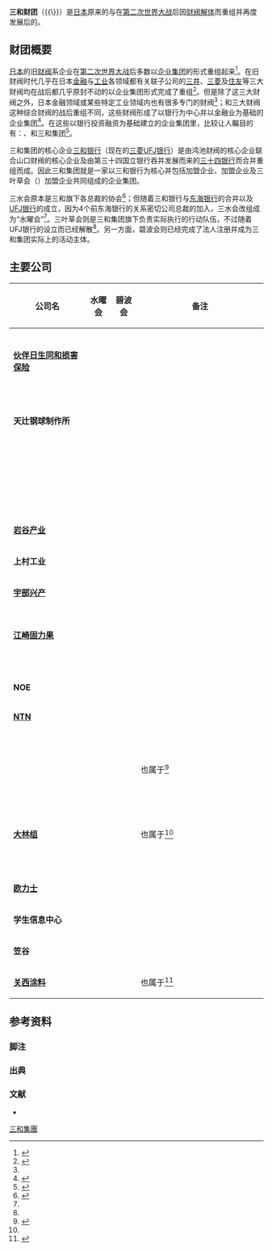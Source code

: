 {{NoteTA
|G1 = Toponym
|G2 = Organization
}}

'''三和财团'''（{{Lang-ja|三和グループ}}{{\}}{{Lang-en|Sanwa Group}}）是[[日本|日本]]原来的{{Link-ja|鸿池财阀|鴻池財閥}}与{{Link-ja|山口财阀|山口財閥}}在[[第二次世界大战|第二次世界大战]]后因[[财阀解体|财阀解体]]而重组并再度发展后的{{Link-ja|企业间组织|企業間組織}}。

== 财团概要 ==
[[日本|日本]]的旧[[日本財閥|财阀]]系企业在[[第二次世界大战|第二次世界大战]]后多数以[[企业集团|企业集团]]的形式重组起来<ref>{{harvnb|柴垣|1989|p=91}}</ref>。在旧财阀时代几乎在日本[[金融|金融]]与[[工业|工业]]各领域都有关联子公司的[[三井财阀|三井]]、[[三菱财阀|三菱]]及[[住友財閥|住友]]等三大财阀均在战后都几乎原封不动的以企业集团形式完成了重组{{efn|1=和战前的财阀组成形式不同，战后的企业集团并不采用金字塔型的[[康采恩|康采恩]]结构。}}<ref name="Kazuo93">{{harvnb|柴垣|1989|p=93}}</ref>。但是除了这三大财阀之外，日本金融领域或某些特定工业领域内也有很多专门的财阀<ref name="Kazuo93" />；和三大财阀这种综合财阀的战后重组不同，这些财阀形成了以银行为中心并以金融业为基础的企业集团<ref>{{harvnb|柴垣|1989|pp=93-94}}</ref>。在这些以银行投资融资为基础建立的企业集团里，比较让人瞩目的有：{{Link-ja|芙蓉集团|芙蓉グループ}}、{{Link-ja|第一劝银集团|第一勧銀グループ}}和三和集团<ref>{{harvnb|柴垣|1989|p=94}}</ref>。

三和集团的核心企业[[三和银行|三和银行]]（现在的[[三菱日聯銀行|三菱UFJ银行]]）是由鸿池财阀的核心企业{{Link-ja|鸿池银行|鴻池銀行}}联合山口财阀的核心企业{{Link-ja|山口银行 (大阪)|山口銀行 (大阪)|山口银行}}及由第三十四国立银行吞并发展而来的[[三十四银行|三十四银行]]而合并重组而成。因此三和集团就是一家以三和银行为核心并包括{{Link-ja|三水会|三水会}}加盟企业、{{Link-ja|碧波会|みどり会}}加盟企业及三叶草会（{{lang|ja|クローバー会}}）加盟企业共同组成的企业集团。

三水会原本是三和旗下各总裁的协会<ref name="Diamond56">{{cite magazine |title=三和 三菱の軍門に下った野武士 |date=2017-07-29|language=ja |magazine={{Link-ja|周刊钻石|週刊ダイヤモンド}} |pages=56-57 |location=[[东京|东京]] |publisher={{Link-ja|钻石社|ダイヤモンド社}} }}</ref>；但随着三和银行与[[东海银行|东海银行]]的合并以及[[UFJ银行|UFJ银行]]的成立，因为4个前东海银行的关系密切公司总裁的加入，三水会改组成为“水曜会”<ref name="Diamond56" />。三叶草会则是三和集团旗下负责实际执行的行动队伍，不过随着UFJ银行的设立而已经解散<ref name="Diamond56" />。另一方面，碧波会则已经完成了法人注册并成为三和集团实际上的活动主体。

== 主要公司 ==
{| class="wikitable" style="width:50%; text-align:left;"
|-
! width=30% | 公司名
! width=10% | 水曜会
! width=10% | 碧波会
! width=50% | 备注
|-
| '''{{Link-ja|艺术公司 (日本)|アートコーポレーション|艺术公司}}'''
| 
| {{ya}}
| 
|-
| '''[[伙伴日生同和损害保险|伙伴日生同和损害保险]]'''
| 
| {{ya}}
| 
|-
| '''{{Link-ja|朝日木技|朝日ウッドテック}}'''
| 
| {{ya}}
| 
|-
| '''{{Link-ja|As One (日本企业)|アズワン|As One}}'''
| 
| {{ya}}
| 
|-
| '''天辻钢球制作所'''
| 
| {{ya}}
| 
|-
| '''{{Link-ja|荒川化学工业|荒川化学工業}}'''
| 
| {{ya}}
| 
|-
| '''{{Link-ja|新家工业|新家工業}}'''
| 
| {{ya}}
| 
|-
| '''{{Link-ja|ECC综合教育机构|ECC総合教育機関|ECC}}'''
| 
| {{ya}}
| 
|-
| '''{{Link-ja|一富士餐饮服务|一冨士フードサービス}}'''
| 
| {{ya}}
| 
|-
| '''{{Link-ja|伊藤火腿米久控股|伊藤ハム米久ホールディングス}}'''
| {{ya}}
| 
| 
|-
| '''{{Link-ja|伊都锦|イトキン (企業)}}'''
| 
| {{ya}}
| 
|-
| '''{{Link-ja|岩崎通信机|岩崎通信機}}'''
| {{ya}}
| {{ya}}
| 
|-
| '''[[岩谷产业|岩谷产业]]'''
| {{ya}}
| {{ya}}
| 
|-
| '''上村工业'''
| 
| {{ya}}
| 
|-
| '''[[宇部兴产|宇部兴产]]'''
| {{ya}}
| {{ya}}
| 
|-
| '''{{Link-ja|爱思帝|エクセディ}}'''
| 
| {{ya}}
| 
|-
| '''[[江崎固力果|江崎固力果]]'''
| 
| {{ya}}
| 
|-
| '''{{Link-ja|SBS控股|SBSホールディングス}}'''
| 
| {{ya}}
| 
|-
| '''{{Link-ja|NSD (公司)|NSD (企業)|NSD}}'''
| 
| {{ya}}
| 
|-
| '''NOE'''
| 
| {{ya}}
| 
|-
| '''[[NTN|NTN]]'''
| {{ya}}
| {{ya}}
| 
|-
| '''{{Link-ja|OSJB控股|OSJBホールディングス}}'''
| 
| {{ya}}
| 
|-
| '''{{Link-ja|大藏屋住宅|オークラヤ住宅}}'''
| 
| {{ya}}
| 
|-
| '''{{Link-ja|大阪瓦斯|大阪ガス}}'''
| {{ya}}
| 
| 也属于{{Link-ja|大轮会|大輪会|大轮会集团}}<ref name="Dairinkai">{{cite web |title=大輪会とは |url=http://izumisano-kyuryo.jp/dairinkai/ |publisher=泉佐野丘陵緑地 |accessdate=2021-03-10 |archive-date=2016-11-04 |archive-url=https://web.archive.org/web/20161104162315/http://izumisano-kyuryo.jp/dairinkai/ }}</ref>
|-
| '''{{Link-ja|安托华汽配|オートバックスセブン}}'''
| 
| {{ya}}
| 
|-
| '''{{Link-ja|大阪苏打|大阪ソーダ}}'''
| 
| {{ya}}
| 
|-
| '''{{Link-ja|大西衣料|セルフ大西|大西}}'''
| 
| {{ya}}
| 
|-
| '''[[大林组|大林组]]'''
| {{ya}}
| {{ya}}
| 也属于{{Link-ja|大轮会|大輪会|大轮会集团}}<ref name="Dairinkai" />
|-
| '''{{Link-ja|大林道路|大林道路}}'''
| 
| {{ya}}
| 
|-
| '''{{Link-ja|奥村组土木兴业|奥村組土木興業}}'''
| 
| {{ya}}
| 
|-
| '''[[欧力士|欧力士]]'''
| {{ya}}
| {{ya}}
| 
|-
| '''学生信息中心'''
| 
| {{ya}}
| 
|-
| '''笠谷'''
| 
| {{ya}}
| 
|-
| '''[[关西涂料|关西涂料]]'''
| {{ya}}
| {{ya}}
| 也属于{{Link-ja|最胜会集团|最勝会グループ}}<ref name="Saishokai">{{cite web |title=【参考】最勝会グループについて |url=https://www.sojitz.com/jp/csr/contribute/nagaoka/ |publisher=双日株式会社 |accessdate=2021-03-10 |archive-date=2016-12-21 |archive-url=https://web.archive.org/web/20161221210711/https://www.sojitz.com/jp/csr/contribute/nagaoka/ }}</ref>
|}

== 参考资料 ==
=== 脚注 ===
{{Notelist}}

=== 出典 ===
{{Reflist|2}}

=== 文献 ===
* {{cite book |last1=柴垣 |first1=和夫 |title=講和から高度成長へ |year=1989 |series=昭和の歴史 |language=ja |volume=9 |edition=文庫判 |location=[[東京都|東京都]] |publisher=[[小學館|小學館]] |isbn=9784094011098 }}

[[Category:三和集團|]]